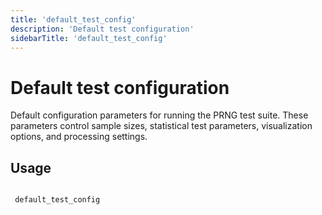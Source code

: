 ```yaml
---
title: 'default_test_config'
description: 'Default test configuration'
sidebarTitle: 'default_test_config'
---
```


# Default test configuration


 Default configuration parameters for running the PRNG test suite.
 These parameters control sample sizes, statistical test parameters,
 visualization options, and processing settings.


## Usage

```r

 default_test_config

```
